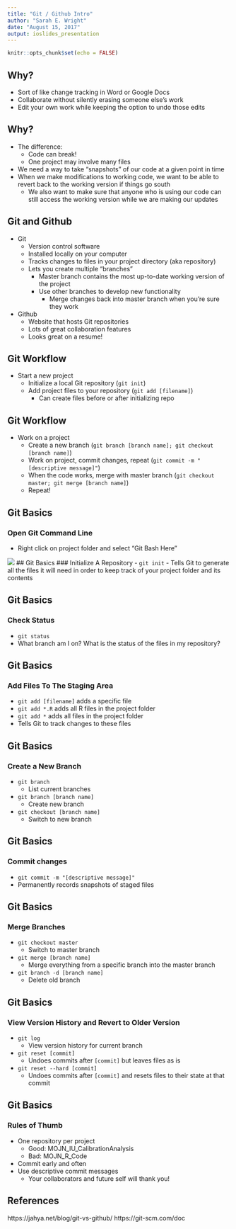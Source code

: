 ```yaml
---
title: "Git / Github Intro"
author: "Sarah E. Wright"
date: "August 15, 2017"
output: ioslides_presentation
---
```


```r
knitr::opts_chunk$set(echo = FALSE)
```

## Why?

- Sort of like change tracking in Word or Google Docs
- Collaborate without silently erasing someone else's work
- Edit your own work while keeping the option to undo those edits

## Why?

- The difference:
    - Code can break!
    - One project may involve many files
- We need a way to take "snapshots" of our code at a given point in time
- When we make modifications to working code, we want to be able to revert back to the working version if things go south
    - We also want to make sure that anyone who is using our code can still access the working version while we are making our updates

## Git and Github

- Git
    - Version control software
    - Installed locally on your computer
    - Tracks changes to files in your project directory (aka repository)
    - Lets you create multiple "branches"
        - Master branch contains the most up-to-date working version of the project
        - Use other branches to develop new functionality
            - Merge changes back into master branch when you're sure they work
- Github
    - Website that hosts Git repositories
    - Lots of great collaboration features
    - Looks great on a resume!

## Git Workflow
- Start a new project
    - Initialize a local Git repository (`git init`)
    - Add project files to your repository (`git add [filename]`)
        - Can create files before or after initializing repo

## Git Workflow
- Work on a project
    - Create a new branch (`git branch [branch name]; git checkout [branch name]`)
    - Work on project, commit changes, repeat (`git commit -m "[descriptive message]"`)
    - When the code works, merge with master branch (`git checkout master; git merge [branch name]`)
    - Repeat!

## Git Basics
### Open Git Command Line
- Right click on project folder and select "Git Bash Here"

![](GitBashHere.png)
## Git Basics
### Initialize A Repository
- `git init`
- Tells Git to generate all the files it will need in order to keep track of your project folder and its contents

## Git Basics
### Check Status
- `git status`
- What branch am I on? What is the status of the files in my repository?

## Git Basics
### Add Files To The Staging Area
- `git add [filename]` adds a specific file
- `git add *.R` adds all R files in the project folder
- `git add *` adds all files in the project folder
- Tells Git to track changes to these files

## Git Basics
### Create a New Branch
- `git branch`
    - List current branches
- `git branch [branch name]`
    - Create new branch
- `git checkout [branch name]`
    - Switch to new branch

## Git Basics
### Commit changes
- `git commit -m "[descriptive message]"`
- Permanently records snapshots of staged files

## Git Basics
### Merge Branches
- `git checkout master`
    - Switch to master branch
- `git merge [branch name]`
    - Merge everything from a specific branch into the master branch
- `git branch -d [branch name]`
    - Delete old branch
    
## Git Basics
### View Version History and Revert to Older Version
- `git log`
    - View version history for current branch
- `git reset [commit]`
    - Undoes commits after `[commit]` but leaves files as is
- `git reset --hard [commit]`
    - Undoes commits after `[commit]` and resets files to their state at that commit


    
## Git Basics
### Rules of Thumb
- One repository per project
    - Good: MOJN_IU_CalibrationAnalysis
    - Bad: MOJN_R_Code
- Commit early and often
- Use descriptive commit messages
    - Your collaborators and future self will thank you!

## References

https://jahya.net/blog/git-vs-github/
https://git-scm.com/doc
